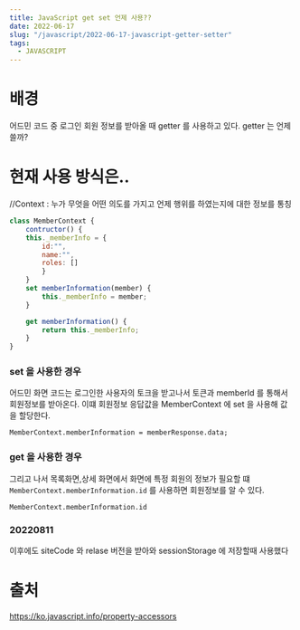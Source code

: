 ```yaml
---
title: JavaScript get set 언제 사용??
date: 2022-06-17
slug: "/javascript/2022-06-17-javascript-getter-setter"
tags:
  - JAVASCRIPT
---
```





# 배경
어드민 코드 중 로그인 회원 정보를 받아올 때 getter 를 사용하고 있다.
getter 는 언제 쓸까?

# 현재 사용 방식은..

//Context : 누가 무엇을 어떤 의도를 가지고 언제 행위를 하였는지에 대한 정보를 통칭

```javascript
class MemberContext {
    contructor() {
    this._memberInfo = {
        id:"",
        name:"",
        roles: []
        }
    }
    set memberInformation(member) {
        this._memberInfo = member;
    }

    get memberInformation() {
        return this._memberInfo;
    }
}

```

### set 을 사용한 경우
어드민 화면 코드는 로그인한 사용자의 토크을 받고나서 토큰과 memberId 를 통해서 회원정보를 받아온다.
이떄 회원정보 응답값을 MemberContext 에 set 을 사용해 값을 할당한다.
```
MemberContext.memberInformation = memberResponse.data;
```
### get 을 사용한 경우
그리고 나서 
목록화면,상세 화면에서 화면에 특정 회원의 정보가 필요할 떄 `MemberContext.memberInformation.id` 를 사용하면 회원정보를 알 수 있다.
```
MemberContext.memberInformation.id
```

### 20220811
이후에도 siteCode 와 relase 버전을 받아와 sessionStorage 에 저장할때 사용했다

# 출처
https://ko.javascript.info/property-accessors
